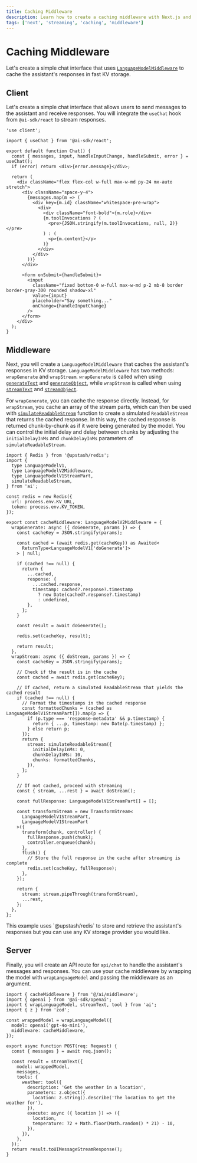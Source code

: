 ```yaml
---
title: Caching Middleware
description: Learn how to create a caching middleware with Next.js and KV.
tags: ['next', 'streaming', 'caching', 'middleware']
---
```


# Caching Middleware

Let's create a simple chat interface that uses [`LanguageModelMiddleware`](/docs/ai-sdk-core/middleware) to cache the assistant's responses in fast KV storage.

## Client

Let's create a simple chat interface that allows users to send messages to the assistant and receive responses. You will integrate the `useChat` hook from `@ai-sdk/react` to stream responses.

```tsx filename='app/page.tsx'
'use client';

import { useChat } from '@ai-sdk/react';

export default function Chat() {
  const { messages, input, handleInputChange, handleSubmit, error } = useChat();
  if (error) return <div>{error.message}</div>;

  return (
    <div className="flex flex-col w-full max-w-md py-24 mx-auto stretch">
      <div className="space-y-4">
        {messages.map(m => (
          <div key={m.id} className="whitespace-pre-wrap">
            <div>
              <div className="font-bold">{m.role}</div>
              {m.toolInvocations ? (
                <pre>{JSON.stringify(m.toolInvocations, null, 2)}</pre>
              ) : (
                <p>{m.content}</p>
              )}
            </div>
          </div>
        ))}
      </div>

      <form onSubmit={handleSubmit}>
        <input
          className="fixed bottom-0 w-full max-w-md p-2 mb-8 border border-gray-300 rounded shadow-xl"
          value={input}
          placeholder="Say something..."
          onChange={handleInputChange}
        />
      </form>
    </div>
  );
}
```

## Middleware

Next, you will create a `LanguageModelMiddleware` that caches the assistant's responses in KV storage.
`LanguageModelMiddleware` has two methods: `wrapGenerate` and `wrapStream`.
`wrapGenerate` is called when using [`generateText`](/docs/reference/ai-sdk-core/generate-text) and [`generateObject`](/docs/reference/ai-sdk-core/generate-object), while `wrapStream` is called when using [`streamText`](/docs/reference/ai-sdk-core/stream-text) and [`streamObject`](/docs/reference/ai-sdk-core/stream-object).

For `wrapGenerate`, you can cache the response directly.
Instead, for `wrapStream`, you cache an array of the stream parts, which can then be used with [`simulateReadableStream`](/docs/reference/ai-sdk-core/simulate-readable-stream) function to create a simulated `ReadableStream` that returns the cached response.
In this way, the cached response is returned chunk-by-chunk as if it were being generated by the model.
You can control the initial delay and delay between chunks by adjusting the `initialDelayInMs` and `chunkDelayInMs` parameters of `simulateReadableStream`.

```tsx filename='ai/middleware.ts'
import { Redis } from '@upstash/redis';
import {
  type LanguageModelV1,
  type LanguageModelV2Middleware,
  type LanguageModelV1StreamPart,
  simulateReadableStream,
} from 'ai';

const redis = new Redis({
  url: process.env.KV_URL,
  token: process.env.KV_TOKEN,
});

export const cacheMiddleware: LanguageModelV2Middleware = {
  wrapGenerate: async ({ doGenerate, params }) => {
    const cacheKey = JSON.stringify(params);

    const cached = (await redis.get(cacheKey)) as Awaited<
      ReturnType<LanguageModelV1['doGenerate']>
    > | null;

    if (cached !== null) {
      return {
        ...cached,
        response: {
          ...cached.response,
          timestamp: cached?.response?.timestamp
            ? new Date(cached?.response?.timestamp)
            : undefined,
        },
      };
    }

    const result = await doGenerate();

    redis.set(cacheKey, result);

    return result;
  },
  wrapStream: async ({ doStream, params }) => {
    const cacheKey = JSON.stringify(params);

    // Check if the result is in the cache
    const cached = await redis.get(cacheKey);

    // If cached, return a simulated ReadableStream that yields the cached result
    if (cached !== null) {
      // Format the timestamps in the cached response
      const formattedChunks = (cached as LanguageModelV1StreamPart[]).map(p => {
        if (p.type === 'response-metadata' && p.timestamp) {
          return { ...p, timestamp: new Date(p.timestamp) };
        } else return p;
      });
      return {
        stream: simulateReadableStream({
          initialDelayInMs: 0,
          chunkDelayInMs: 10,
          chunks: formattedChunks,
        }),
      };
    }

    // If not cached, proceed with streaming
    const { stream, ...rest } = await doStream();

    const fullResponse: LanguageModelV1StreamPart[] = [];

    const transformStream = new TransformStream<
      LanguageModelV1StreamPart,
      LanguageModelV1StreamPart
    >({
      transform(chunk, controller) {
        fullResponse.push(chunk);
        controller.enqueue(chunk);
      },
      flush() {
        // Store the full response in the cache after streaming is complete
        redis.set(cacheKey, fullResponse);
      },
    });

    return {
      stream: stream.pipeThrough(transformStream),
      ...rest,
    };
  },
};
```

<Note>
  This example uses `@upstash/redis` to store and retrieve the assistant's
  responses but you can use any KV storage provider you would like.
</Note>

## Server

Finally, you will create an API route for `api/chat` to handle the assistant's messages and responses. You can use your cache middleware by wrapping the model with `wrapLanguageModel` and passing the middleware as an argument.

```tsx filename='app/api/chat/route.ts'
import { cacheMiddleware } from '@/ai/middleware';
import { openai } from '@ai-sdk/openai';
import { wrapLanguageModel, streamText, tool } from 'ai';
import { z } from 'zod';

const wrappedModel = wrapLanguageModel({
  model: openai('gpt-4o-mini'),
  middleware: cacheMiddleware,
});

export async function POST(req: Request) {
  const { messages } = await req.json();

  const result = streamText({
    model: wrappedModel,
    messages,
    tools: {
      weather: tool({
        description: 'Get the weather in a location',
        parameters: z.object({
          location: z.string().describe('The location to get the weather for'),
        }),
        execute: async ({ location }) => ({
          location,
          temperature: 72 + Math.floor(Math.random() * 21) - 10,
        }),
      }),
    },
  });
  return result.toUIMessageStreamResponse();
}
```
